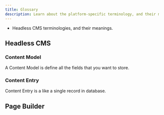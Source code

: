 ```yaml
---
title: Glossary
description: Learn about the platform-specific terminology, and their meanings.
---
```



<Alert type="success" title="WHAT YOU'LL LEARN">

- Headless CMS terminologies, and their meanings.

</Alert>

## Headless CMS

### Content Model
A Content Model is define all the fields that you want to store.

### Content Entry
Content Entry is a like a single record in database.

## Page Builder

